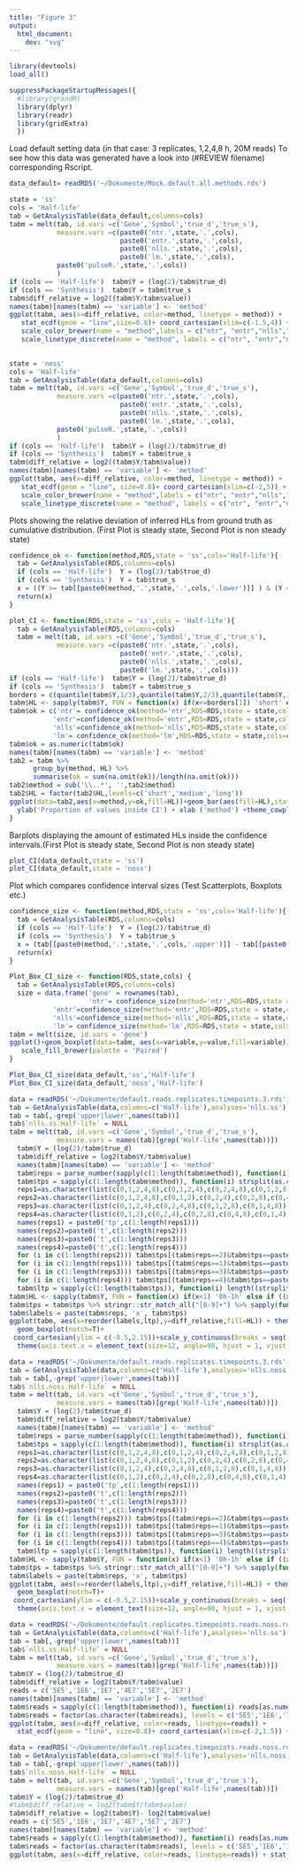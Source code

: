 ```yaml
---
title: "Figure 3"
output: 
  html_document:
    dev: "svg"
---
```


```r
library(devtools)
load_all()

suppressPackageStartupMessages({
  #library(grandR)
  library(dplyr)
  library(readr)
  library(gridExtra)
  })

```
Load default setting data (in that case: 3 replicates, 1,2,4,8 h, 20M reads) 
To see how this data was generated have a look into (#REVIEW filename) corresponding Rscript.
```r
data_default= readRDS('~/Dokumente/Mock.default.all.methods.rds')
```

```r
state = 'ss'
cols = 'Half-life'
tab = GetAnalysisTable(data_default,columns=cols)
tabm = melt(tab, id.vars =c('Gene','Symbol','true_d','true_s'),
            measure.vars =c(paste0('ntr.',state,'.',cols),
                            paste0('entr.',state,'.',cols),
                            paste0('nlls.',state,'.',cols),
                            paste0('lm.',state,'.',cols),
            paste0('pulseR.',state,'.',cols))
            )
if (cols == 'Half-life')  tabm$Y = (log(2)/tabm$true_d)
if (cols == 'Synthesis')  tabm$Y = tabm$true_s
tabm$diff_relative = log2((tabm$Y/tabm$value))
names(tabm)[names(tabm) == 'variable'] <- 'method'
ggplot(tabm, aes(x=diff_relative, color=method, linetype = method)) + 
   stat_ecdf(geom = "line",size=0.8)+ coord_cartesian(xlim=c(-1.5,4)) + xlab('log2 fold change') + ylab('cumulative frequency') + geom_vline(xintercept = 0)+
   scale_color_brewer(name = "method",labels = c("ntr", "entr","nlls","lm",'pulseR'),palette = 'Paired')+
   scale_linetype_discrete(name = "method", labels = c("ntr", "entr","nlls","lm",'pulseR'))
  
```
```r
state = 'noss'
cols = 'Half-life'
tab = GetAnalysisTable(data_default,columns=cols)
tabm = melt(tab, id.vars =c('Gene','Symbol','true_d','true_s'),
            measure.vars =c(paste0('ntr.',state,'.',cols),
                            paste0('entr.',state,'.',cols),
                            paste0('nlls.',state,'.',cols),
                            paste0('lm.',state,'.',cols),
            paste0('pulseR.',state,'.',cols))
            )
if (cols == 'Half-life')  tabm$Y = (log(2)/tabm$true_d)
if (cols == 'Synthesis')  tabm$Y = tabm$true_s
tabm$diff_relative = log2((tabm$Y/tabm$value))
names(tabm)[names(tabm) == 'variable'] <- 'method'
ggplot(tabm, aes(x=diff_relative, color=method, linetype = method)) + 
   stat_ecdf(geom = "line", size=0.8)+ coord_cartesian(xlim=c(-2,5)) + xlab('log2 fold change') + ylab('cumulative frequency') + geom_vline(xintercept = 0)+
   scale_color_brewer(name = "method",labels = c("ntr", "entr","nlls","lm",'pulseR'),palette = 'Paired')+
   scale_linetype_discrete(name = "method", labels = c("ntr", "entr","nlls","lm",'pulseR'))
```

Plots showing the relative deviation of inferred HLs from ground truth as cumulative distribution. (First Plot is steady state, Second Plot is non steady state)


```r
confidence_ok <- function(method,RDS,state = 'ss',cols='Half-life'){
  tab = GetAnalysisTable(RDS,columns=cols)
  if (cols == 'Half-life')  Y = (log(2)/tab$true_d)
  if (cols == 'Synthesis')  Y = tab$true_s
  x = ((Y >= tab[[paste0(method,'.',state,'.',cols,'.lower')]] ) & (Y <= tab[[paste0(method,'.',state,'.',cols,'.upper')]]))
  return(x)
}

plot_CI <- function(RDS,state = 'ss',cols = 'Half-life'){
  tab = GetAnalysisTable(RDS,columns=cols)
  tabm = melt(tab, id.vars =c('Gene','Symbol','true_d','true_s'),
            measure.vars =c(paste0('ntr.',state,'.',cols),
                            paste0('entr.',state,'.',cols),
                            paste0('nlls.',state,'.',cols),
                            paste0('lm.',state,'.',cols)))
if (cols == 'Half-life')  tabm$Y = (log(2)/tabm$true_d)
if (cols == 'Synthesis')  tabm$Y = tabm$true_s
borders = c(quantile(tabm$Y,1/3),quantile(tabm$Y,2/3),quantile(tabm$Y,3/3))
tabm$HL <- sapply(tabm$Y, FUN = function(x) if(x<=borders[1]) 'short' else if ((x>=borders[1])&(x<=borders[2])) 'medium' else 'long')
tabm$ok = c('ntr'= confidence_ok(method='ntr',RDS=RDS,state = state,cols=cols),
           'entr'=confidence_ok(method='entr',RDS=RDS,state = state,cols=cols),
           'nlls'=confidence_ok(method='nlls',RDS=RDS,state = state,cols=cols),
           'lm'= confidence_ok(method='lm',RDS=RDS,state = state,cols=cols))
tabm$ok = as.numeric(tabm$ok)
names(tabm)[names(tabm) == 'variable'] <- 'method'
tab2 = tabm %>% 
      group_by(method, HL) %>%
      summarise(ok = sum(na.omit(ok))/length(na.omit(ok)))
tab2$method = sub('\\..*', '',tab2$method)
tab2$HL = factor(tab2$HL,levels=c('short','medium','long'))
ggplot(data=tab2,aes(x=method,y=ok,fill=HL))+geom_bar(aes(fill=HL),stat = 'identity',position='dodge2')+geom_text(aes(label=round(ok,digits=2)),hjust=0.5,vjust=-0.5,position = position_dodge(width = 1))+ geom_vline(xintercept = 0)+
  ylab('Proportion of values inside CI') + xlab ('method') +theme_cowplot(12)+scale_fill_brewer(palette = 'Reds')
}

```
Barplots displaying the amount of estimated HLs inside the confidence intervals.(First Plot is steady state, Second Plot is non steady state)
```r
plot_CI(data_default,state = 'ss')
plot_CI(data_default,state = 'noss')
```

Plot which compares confidence interval sizes (Test Scatterplots, Boxplots etc.)

```r

confidence_size <- function(method,RDS,state = 'ss',cols='Half-life'){
  tab = GetAnalysisTable(RDS,columns=cols)
  if (cols == 'Half-life')  Y = (log(2)/tab$true_d)
  if (cols == 'Synthesis')  Y = tab$true_s
  x = (tab[[paste0(method,'.',state,'.',cols,'.upper')]] - tab[[paste0(method,'.',state,'.',cols,'.lower')]])
  return(x)
}

Plot_Box_CI_size <- function(RDS,state,cols) {
  tab = GetAnalysisTable(RDS,columns=cols)
  size = data.frame('gene' = rownames(tab),
                    'ntr'= confidence_size(method='ntr',RDS=RDS,state = state,cols=cols),
           'entr'=confidence_size(method='entr',RDS=RDS,state = state,cols=cols),
           'nlls'=confidence_size(method='nlls',RDS=RDS,state = state,cols=cols),
           'lm'= confidence_size(method='lm',RDS=RDS,state = state,cols=cols))
tabm = melt(size, id.vars = 'gene')
ggplot()+geom_boxplot(data=tabm, aes(x=variable,y=value,fill=variable))+xlab('method')+ylab('size of confidence intervals')+coord_cartesian(ylim=c(0,6))+
   scale_fill_brewer(palette = 'Paired')
}

```

```r
Plot_Box_CI_size(data_default,'ss','Half-life')
Plot_Box_CI_size(data_default,'noss','Half-life')
```
```r
data = readRDS('~/Dokumente/default.reads.replicates.timepoints.3.rds') 
tab = GetAnalysisTable(data,columns=c('Half-life'),analyses='nlls.ss')
tab = tab[,-grep('upper|lower',names(tab))]
tab$`nlls.ss.Half-life` = NULL
tabm = melt(tab, id.vars =c('Gene','Symbol','true_d','true_s'),
            measure.vars = names(tab)[grep('Half-life',names(tab))])
  tabm$Y = (log(2)/tabm$true_d)
  tabm$diff_relative = log2(tabm$Y/tabm$value)
  names(tabm)[names(tabm) == 'variable'] <- 'method'
  tabm$reps = parse_number(sapply(c(1:length(tabm$method)), function(i)    strsplit(as.character(tabm$method[i]),'[.]')[[1]][1]))
  tabm$tps = sapply(c(1:length(tabm$method)), function(i) strsplit(as.character(tabm$method[i]),'[.]')[[1]][2])
  reps1=as.character(list(c(0,1,2,4,8),c(0,1,2,4),c(0,2,4,8),c(0,1,2,8),c(0,1,4,8)))
  reps2=as.character(list(c(0,1,2,4,8),c(0,1,2),c(0,2,4),c(0,2,8),c(0,4,8),c(0,1,4),c(0,1,8),c(0,1),c(0,2),c(0,4)))
  reps3=as.character(list(c(0,1,2,4),c(0,2,4,8),c(0,1,2,8),c(0,1,4,8)))
  reps4=as.character(list(c(0,1,2),c(0,2,4),c(0,2,8),c(0,4,8),c(0,1,4),c(0,1,8),c(0,1),c(0,2),c(0,4)))
  names(reps1) = paste0('tp',c(1:length(reps1)))
  names(reps2)=paste0('t',c(1:length(reps2)))
  names(reps3)=paste0('t',c(1:length(reps3)))
  names(reps4)=paste0('t',c(1:length(reps4)))
  for (i in c(1:length(reps2))) tabm$tps[(tabm$reps==2)&tabm$tps==paste0('t',i)] = reps2[i]
  for (i in c(1:length(reps1))) tabm$tps[(tabm$reps==1)&tabm$tps==paste0('t',i)] = reps1[i]
  for (i in c(1:length(reps3))) tabm$tps[(tabm$reps==3)&tabm$tps==paste0('t',i)] = reps3[i]
  for (i in c(1:length(reps4))) tabm$tps[(tabm$reps==4)&tabm$tps==paste0('t',i)] = reps4[i]
  tabm$ltp = sapply(c(1:length(tabm$tps)), function(i) length((strsplit(tabm$tps[[i]],'[,]')[[1]])))
tabm$HL <- sapply(tabm$Y, FUN = function(x) if(x<1) '0h-1h' else if ((x>=1)&(x<2)) '1h-2h'else if ((x>=2)&(x<4)) '2h-4h' else '4h and more')
tabm$tps = tabm$tps %>% stringr::str_match_all("[0-9]+") %>% sapply(function(i) paste0(i,'h')) %>% sapply(toString)
tabm$labels = paste(tabm$reps, 'x', tabm$tps)
ggplot(tabm, aes(x=reorder(labels,ltp),y=diff_relative,fill=HL)) + theme_minimal_hgrid()+
  geom_boxplot(notch=T)+
 coord_cartesian(ylim = c(-0.5,2.15))+scale_y_continuous(breaks = seq(from = -0.5, to =2.15, by = 0.3))+
  theme(axis.text.x = element_text(size=12, angle=90, hjust = 1, vjust = 0.4)) + ylab('log FC true HL/inferred HL') + xlab('') + scale_fill_brewer(palette='Reds')
```

```r
data = readRDS('~/Dokumente/default.reads.replicates.timepoints.3.rds') 
tab = GetAnalysisTable(data,columns=c('Half-life'),analyses='nlls.noss')
tab = tab[,-grep('upper|lower',names(tab))]
tab$`nlls.noss.Half-life` = NULL
tabm = melt(tab, id.vars =c('Gene','Symbol','true_d','true_s'),
            measure.vars = names(tab)[grep('Half-life',names(tab))])
  tabm$Y = (log(2)/tabm$true_d)
  tabm$diff_relative = log2(tabm$Y/tabm$value)
  names(tabm)[names(tabm) == 'variable'] <- 'method'
  tabm$reps = parse_number(sapply(c(1:length(tabm$method)), function(i)    strsplit(as.character(tabm$method[i]),'[.]')[[1]][1]))
  tabm$tps = sapply(c(1:length(tabm$method)), function(i) strsplit(as.character(tabm$method[i]),'[.]')[[1]][2])
  reps1=as.character(list(c(0,1,2,4,8),c(0,1,2,4),c(0,2,4,8),c(0,1,2,8),c(0,1,4,8)))
  reps2=as.character(list(c(0,1,2,4,8),c(0,1,2),c(0,2,4),c(0,2,8),c(0,4,8),c(0,1,4),c(0,1,8),c(0,1),c(0,2),c(0,4)))
  reps3=as.character(list(c(0,1,2,4),c(0,2,4,8),c(0,1,2,8),c(0,1,4,8)))
  reps4=as.character(list(c(0,1,2),c(0,2,4),c(0,2,8),c(0,4,8),c(0,1,4),c(0,1,8),c(0,1),c(0,2),c(0,4)))
  names(reps1) = paste0('tp',c(1:length(reps1)))
  names(reps2)=paste0('t',c(1:length(reps2)))
  names(reps3)=paste0('t',c(1:length(reps3)))
  names(reps4)=paste0('t',c(1:length(reps4)))
  for (i in c(1:length(reps2))) tabm$tps[(tabm$reps==2)&tabm$tps==paste0('t',i)] = reps2[i]
  for (i in c(1:length(reps1))) tabm$tps[(tabm$reps==1)&tabm$tps==paste0('t',i)] = reps1[i]
  for (i in c(1:length(reps3))) tabm$tps[(tabm$reps==3)&tabm$tps==paste0('t',i)] = reps3[i]
  for (i in c(1:length(reps4))) tabm$tps[(tabm$reps==4)&tabm$tps==paste0('t',i)] = reps4[i]
  tabm$ltp = sapply(c(1:length(tabm$tps)), function(i) length((strsplit(tabm$tps[[i]],'[,]')[[1]])))
tabm$HL <- sapply(tabm$Y, FUN = function(x) if(x<1) '0h-1h' else if ((x>=1)&(x<2)) '1h-2h'else if ((x>=2)&(x<4)) '2h-4h' else '4h and more')
tabm$tps = tabm$tps %>% stringr::str_match_all("[0-9]+") %>% sapply(function(i) paste0(i,'h')) %>% sapply(toString)
tabm$labels = paste(tabm$reps, 'x', tabm$tps)
ggplot(tabm, aes(x=reorder(labels,ltp),y=diff_relative,fill=HL)) + theme_minimal_hgrid()+
  geom_boxplot(notch=T)+
 coord_cartesian(ylim = c(-0.5,2.15))+scale_y_continuous(breaks = seq(from = -0.5, to =2.15, by = 0.3))+
  theme(axis.text.x = element_text(size=12, angle=90, hjust = 1, vjust = 0.4)) + ylab('log FC true HL/inferred HL') + xlab('') + scale_fill_brewer(palette='Reds')
```


```r
data = readRDS('~/Dokumente/default.replicates.timepoints.reads.noss.rds')
tab = GetAnalysisTable(data,columns=c('Half-life'),analyses='nlls.ss')
tab = tab[,-grep('upper|lower',names(tab))]
tab$`nlls.ss.Half-life` = NULL
tabm = melt(tab, id.vars =c('Gene','Symbol','true_d','true_s'),
            measure.vars = names(tab)[grep('Half-life',names(tab))])
tabm$Y = (log(2)/tabm$true_d)
tabm$diff_relative = log2(tabm$Y/tabm$value)
reads = c('5E5','1E6','1E7','4E7','5E7','2E7')
names(tabm)[names(tabm) == 'variable'] <- 'method'
tabm$reads = sapply(c(1:length(tabm$method)), function(i) reads[as.numeric(strsplit(as.character(tabm$method[i]),'[.]')[[1]][2])])
tabm$reads = factor(as.character(tabm$reads), levels = c('5E5','1E6','1E7','2E7','4E7','5E7'))
ggplot(tabm, aes(x=diff_relative, color=reads, linetype=reads)) + 
  stat_ecdf(geom = "line", size=0.8)+ coord_cartesian(xlim=c(-2,1.5)) + xlab('log2 fold change') + ylab('cumulative frequency') + geom_vline(xintercept = 0) + scale_color_brewer(palette='Oranges')

```
```r
data = readRDS('~/Dokumente/default.replicates.timepoints.reads.noss.rds')
tab = GetAnalysisTable(data,columns=c('Half-life'),analyses='nlls.noss')
tab = tab[,-grep('upper|lower',names(tab))]
tab$`nlls.noss.Half-life` = NULL
tabm = melt(tab, id.vars =c('Gene','Symbol','true_d','true_s'),
            measure.vars = names(tab)[grep('Half-life',names(tab))])
tabm$Y = (log(2)/tabm$true_d)
#tabm$diff_relative = log2(tabm$Y/tabm$value)
tabm$diff_relative = log2(tabm$Y)- log2(tabm$value)
reads = c('5E5','1E6','1E7','4E7','5E7','2E7')
names(tabm)[names(tabm) == 'variable'] <- 'method'
tabm$reads = sapply(c(1:length(tabm$method)), function(i) reads[as.numeric(strsplit(as.character(tabm$method[i]),'[.]')[[1]][2])])
tabm$reads = factor(as.character(tabm$reads), levels = c('5E5','1E6','1E7','2E7','4E7','5E7'))
ggplot(tabm, aes(x=diff_relative, color=reads, linetype=reads)) + stat_ecdf(geom = "line", size=0.8)+ coord_cartesian(xlim=c(-4,3)) + xlab('log2 fold change') + ylab('cumulative frequency') +geom_vline(xintercept = 0)+ scale_color_brewer(palette='Oranges')
```


